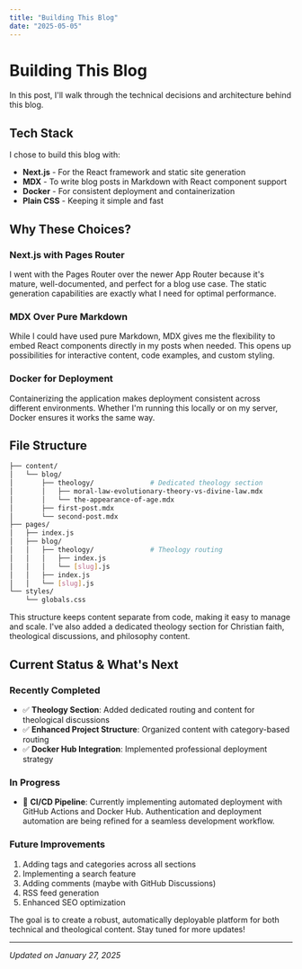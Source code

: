 ```yaml
---
title: "Building This Blog"
date: "2025-05-05"
---
```


# Building This Blog

In this post, I'll walk through the technical decisions and architecture behind this blog.

## Tech Stack

I chose to build this blog with:

- **Next.js** - For the React framework and static site generation
- **MDX** - To write blog posts in Markdown with React component support  
- **Docker** - For consistent deployment and containerization
- **Plain CSS** - Keeping it simple and fast

## Why These Choices?

### Next.js with Pages Router

I went with the Pages Router over the newer App Router because it's mature, well-documented, and perfect for a blog use case. The static generation capabilities are exactly what I need for optimal performance.

### MDX Over Pure Markdown

While I could have used pure Markdown, MDX gives me the flexibility to embed React components directly in my posts when needed. This opens up possibilities for interactive content, code examples, and custom styling.

### Docker for Deployment

Containerizing the application makes deployment consistent across different environments. Whether I'm running this locally or on my server, Docker ensures it works the same way.

## File Structure

```bash
├── content/
│   └── blog/
│       ├── theology/              # Dedicated theology section
│       │   ├── moral-law-evolutionary-theory-vs-divine-law.mdx
│       │   └── the-appearance-of-age.mdx
│       ├── first-post.mdx
│       └── second-post.mdx
├── pages/
│   ├── index.js
│   ├── blog/
│   │   ├── theology/              # Theology routing
│   │   │   ├── index.js
│   │   │   └── [slug].js
│   │   ├── index.js
│   │   └── [slug].js
└── styles/
    └── globals.css
```

This structure keeps content separate from code, making it easy to manage and scale. I've also added a dedicated theology section for Christian faith, theological discussions, and philosophy content.

## Current Status & What's Next

### Recently Completed
- ✅ **Theology Section**: Added dedicated routing and content for theological discussions
- ✅ **Enhanced Project Structure**: Organized content with category-based routing
- ✅ **Docker Hub Integration**: Implemented professional deployment strategy

### In Progress
- 🔄 **CI/CD Pipeline**: Currently implementing automated deployment with GitHub Actions and Docker Hub. Authentication and deployment automation are being refined for a seamless development workflow.

### Future Improvements
1. Adding tags and categories across all sections
2. Implementing a search feature
3. Adding comments (maybe with GitHub Discussions)
4. RSS feed generation
5. Enhanced SEO optimization

The goal is to create a robust, automatically deployable platform for both technical and theological content. Stay tuned for more updates!

---

*Updated on January 27, 2025* 